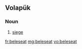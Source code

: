 ==Volapük==

===Noun===
{{infl|vo|noun}}

# [[siege]]

[[fr:beleseat]]
[[mg:beleseat]]
[[vo:beleseat]]